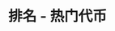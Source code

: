 ---
title: '排名 - 热门代币'
openapi: '/cn/api-reference/openapi-cn.json GET /ranking/v1/{chain}/hotTokens/{duration}'
---